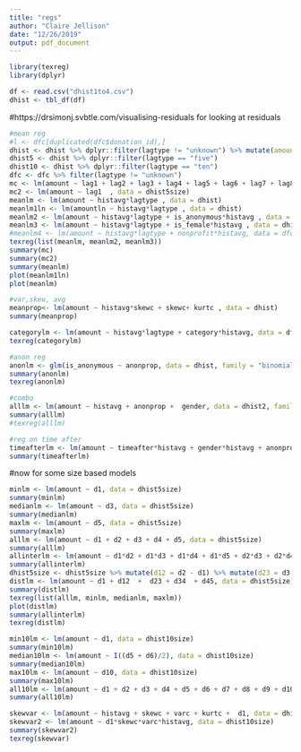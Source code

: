 ```yaml
---
title: "regs"
author: "Claire Jellison"
date: "12/26/2019"
output: pdf_document
---
```


```r
library(texreg)
library(dplyr)
```

```r
df <- read.csv("dhist1to4.csv")
dhist <- tbl_df(df)
```


#https://drsimonj.svbtle.com/visualising-residuals for looking at residuals
```r
#mean reg
#l <- dfc[duplicated(dfc$donation_id),]
dhist <- dhist %>% dplyr::filter(lagtype != "unknown") %>% mutate(amountln = log(amount))
dhist5 <- dhist %>% dplyr::filter(lagtype == "five")
dhist10 <- dhist %>% dplyr::filter(lagtype == "ten")
dfc <- dfc %>% filter(lagtype != "unknown")
mc <- lm(amount ~ lag1 + lag2 + lag3 + lag4 + lag5 + lag6 + lag7 + lag8 + lag9, data = dhist5size)
mc2 <- lm(amount ~ lag1  , data = dhist5size)
meanlm <- lm(amount ~ histavg*lagtype , data = dhist)
meanlm1ln <- lm(amountln ~ histavg*lagtype , data = dhist)
meanlm2 <- lm(amount ~ histavg*lagtype + is_anonymous*histavg , data = dhist)
meanlm3 <- lm(amount ~ histavg*lagtype + is_female*histavg , data = dhist)
#meanlm4 <- lm(amount ~ histavg*lagtype + nonprofit*histavg, data = dfc)
texreg(list(meanlm, meanlm2, meanlm3))
summary(mc)  
summary(mc2)
summary(meanlm)
plot(meanlm1ln)   
plot(meanlm)  
```

```r
#var,skew, avg
meanprop<- lm(amount ~ histavg*skewc + skewc+ kurtc , data = dhist)
summary(meanprop)
```


```r
categorylm <- lm(amount ~ histavg*lagtype + category*histavg, data = dfc)
texreg(categorylm)
```



```r
#anon reg
anonlm <- glm(is_anonymous ~ anonprop, data = dhist, family = "binomial")
summary(anonlm)
texreg(anonlm)
```


```r
#combo 
alllm <- lm(amount ~ histavg + anonprop +  gender, data = dhist2, family = "binomial")
summary(alllm)
#texreg(alllm)
```

```r
#reg on time after
timeafterlm <- lm(amount ~ timeafter*histavg + gender*histavg + anonpropscreen*histavg + dow + month, data = dhist2tree)
summary(timeafterlm)
```

#now for some size based models

```r
minlm <- lm(amount ~ d1, data = dhist5size)
summary(minlm)
medianlm <- lm(amount ~ d3, data = dhist5size)
summary(medianlm)
maxlm <- lm(amount ~ d5, data = dhist5size)
summary(maxlm)
alllm <- lm(amount ~ d1 + d2 + d3 + d4 + d5, data = dhist5size)
summary(alllm)
allinterlm <- lm(amount ~ d1*d2 + d1*d3 + d1*d4 + d1*d5 + d2*d3 + d2*d4 + d2*d5 + d3*d4 + d3*d5 + d4*d5, data = dhist5size)
summary(allinterlm)
dhist5size <- dhist5size %>% mutate(d12 = d2 - d1) %>% mutate(d23 = d3 - d2) %>% mutate(d34 = d4 - d3) %>% mutate(d45 = d5 -d4)
distlm <- lm(amount ~ d1 + d12  +  d23 + d34  + d45, data = dhist5size)
summary(distlm)
texreg(list(alllm, minlm, medianlm, maxlm))
plot(distlm)
summary(allinterlm)
texreg(distlm)
```

```r
min10lm <- lm(amount ~ d1, data = dhist10size)
summary(min10lm)
median10lm <- lm(amount ~ I((d5 + d6)/2), data = dhist10size)
summary(median10lm)
max10lm <- lm(amount ~ d10, data = dhist10size)
summary(max10lm)
all10lm <- lm(amount ~ d1 + d2 + d3 + d4 + d5 + d6 + d7 + d8 + d9 + d10, data = dhist10size)
summary(all10lm)
```



```r
skewvar <- lm(amount ~ histavg + skewc + varc + kurtc +  d1, data = dhist10size)
skewvar2 <- lm(amount ~ d1*skewc*varc*histavg, data = dhist10size)
summary(skewvar2)
texreg(skewvar)
```



